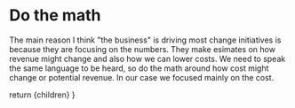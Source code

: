 
# Do the math

<Notes>
The main reason I think "the business" is driving most change initiatives is because they are focusing on the numbers. They make esimates on how revenue might change and also how we can lower costs. We need to speak the same language to be heard, so do the math around how cost might change or potential revenue. In our case we focused mainly on the cost.
</Notes>

  return <MainSlide>
    {children}
  </MainSlide>
}